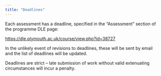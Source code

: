 ```yaml
---
title: "Deadlines"
---
```


Each assessment has a deadline, specified in the "Assessment" section of the programme DLE page:

<https://dle.plymouth.ac.uk/course/view.php?id=38727>

In the unlikely event of revisions to deadlines, these will be sent by email and the list of deadlines will be updated.

Deadlines are strict – late submission of work without valid extenuating circumstances will incur a penalty.